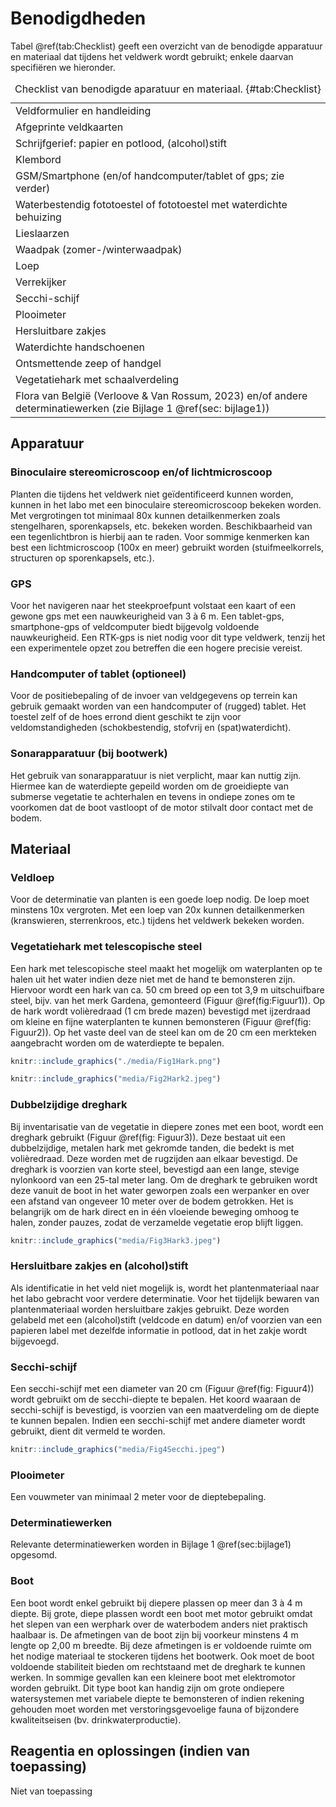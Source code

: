 # Benodigdheden

```{=html}
<!--
Opsomming van benodigd materiaal, apparatuur, reagentia,...
-->
```

Tabel \@ref(tab:Checklist) geeft een overzicht van de benodigde apparatuur en materiaal dat tijdens het veldwerk wordt gebruikt; enkele daarvan specifiëren we hieronder.

|  |
|----|
| Veldformulier en handleiding |
| Afgeprinte veldkaarten |
| Schrijfgerief: papier en potlood, (alcohol)stift |
| Klembord |
| GSM/Smartphone (en/of handcomputer/tablet of gps; zie verder) |
| Waterbestendig fototoestel of fototoestel met waterdichte behuizing |
| Lieslaarzen |
| Waadpak (zomer-/winterwaadpak) |
| Loep |
| Verrekijker |
| Secchi-schijf |
| Plooimeter |
| Hersluitbare zakjes |
| Waterdichte handschoenen |
| Ontsmettende zeep of handgel |
| Vegetatiehark met schaalverdeling |
| Flora van België (Verloove & Van Rossum, 2023) en/of andere determinatiewerken (zie Bijlage 1 \@ref(sec: bijlage1)) |

: Checklist van benodigde aparatuur en materiaal. {#tab:Checklist}

## Apparatuur

```{=html}
<!--
Opsomming van de apparatuur die nodig is en verwijzingen naar de `sip`'s (Standaard Instrument Procedure; `<protocol-code>-YYYY.NN`) indien die er zijn.
Indien geen specifiek `sip`'s voorhanden, illustreer de toegelaten apparatuur met foto's, geef het exacte type apparatuur mee, ...
-->
```

### Binoculaire stereomicroscoop en/of lichtmicroscoop

Planten die tijdens het veldwerk niet geïdentificeerd kunnen worden, kunnen in het labo met een binoculaire stereomicroscoop bekeken worden.
Met vergrotingen tot minimaal 80x kunnen detailkenmerken zoals stengelharen, sporenkapsels, etc. bekeken worden.
Beschikbaarheid van een tegenlichtbron is hierbij aan te raden.
Voor sommige kenmerken kan best een lichtmicroscoop (100x en meer) gebruikt worden (stuifmeelkorrels, structuren op sporenkapsels, etc.).

### GPS

Voor het navigeren naar het steekproefpunt volstaat een kaart of een gewone gps met een nauwkeurigheid van 3 à 6 m.
Een tablet-gps, smartphone-gps of veldcomputer biedt bijgevolg voldoende nauwkeurigheid.
Een RTK-gps is niet nodig voor dit type veldwerk, tenzij het een experimentele opzet zou betreffen die een hogere precisie vereist.

### Handcomputer of tablet (optioneel)

Voor de positiebepaling of de invoer van veldgegevens op terrein kan gebruik gemaakt worden van een handcomputer of (rugged) tablet.
Het toestel zelf of de hoes errond dient geschikt te zijn voor veldomstandigheden (schokbestendig, stofvrij en (spat)waterdicht).

### Sonarapparatuur (bij bootwerk)

Het gebruik van sonarapparatuur is niet verplicht, maar kan nuttig zijn.
Hiermee kan de waterdiepte gepeild worden om de groeidiepte van submerse vegetatie te achterhalen en tevens in ondiepe zones om te voorkomen dat de boot vastloopt of de motor stilvalt door contact met de bodem.

## Materiaal

```{=html}
<!--
Opsomming van gebruikte materialen.
Duidelijk aangeven welke materialen toelaatbaar zijn, welke volumes, afmetingen, materiaal, ... 
Vermeld bijvoorbeeld niet staalnamepotje, maar wel: vierkant flesje, volume 250 ml, gegradueerd, vervaardigd uit `PE`, met afsluitbare deksel uit `PP`.
-->
```

### Veldloep

Voor de determinatie van planten is een goede loep nodig.
De loep moet minstens 10x vergroten.
Met een loep van 20x kunnen detailkenmerken (kranswieren, sterrenkroos, etc.) tijdens het veldwerk bekeken worden.

### Vegetatiehark met telescopische steel

Een hark met telescopische steel maakt het mogelijk om waterplanten op te halen uit het water indien deze niet met de hand te bemonsteren zijn.
Hiervoor wordt een hark van ca.
50 cm breed op een tot 3,9 m uitschuifbare steel, bijv.
van het merk Gardena, gemonteerd (Figuur \@ref(fig:Figuur1)).
Op de hark wordt volièredraad (1 cm brede mazen) bevestigd met ijzerdraad om kleine en fijne waterplanten te kunnen bemonsteren (Figuur \@ref(fig: Figuur2)).
Op het vaste deel van de steel kan om de 20 cm een merkteken aangebracht worden om de waterdiepte te bepalen.

```r
knitr::include_graphics("./media/Fig1Hark.png")

```

```r

knitr::include_graphics("media/Fig2Hark2.jpeg")

```

### Dubbelzijdige dreghark

Bij inventarisatie van de vegetatie in diepere zones met een boot, wordt een dreghark gebruikt (Figuur \@ref(fig: Figuur3)).
Deze bestaat uit een dubbelzijdige, metalen hark met gekromde tanden, die bedekt is met volièredraad.
Deze worden met de rugzijden aan elkaar bevestigd.
De dreghark is voorzien van korte steel, bevestigd aan een lange, stevige nylonkoord van een 25-tal meter lang.
Om de dreghark te gebruiken wordt deze vanuit de boot in het water geworpen zoals een werpanker en over een afstand van ongeveer 10 meter over de bodem getrokken.
Het is belangrijk om de hark direct en in één vloeiende beweging omhoog te halen, zonder pauzes, zodat de verzamelde vegetatie erop blijft liggen.

```r

knitr::include_graphics("media/Fig3Hark3.jpeg")

```

### Hersluitbare zakjes en (alcohol)stift

Als identificatie in het veld niet mogelijk is, wordt het plantenmateriaal naar het labo gebracht voor verdere determinatie.
Voor het tijdelijk bewaren van plantenmateriaal worden hersluitbare zakjes gebruikt.
Deze worden gelabeld met een (alcohol)stift (veldcode en datum) en/of voorzien van een papieren label met dezelfde informatie in potlood, dat in het zakje wordt bijgevoegd.

### Secchi-schijf

Een secchi-schijf met een diameter van 20 cm (Figuur \@ref(fig: Figuur4)) wordt gebruikt om de secchi-diepte te bepalen.
Het koord waaraan de secchi-schijf is bevestigd, is voorzien van een maatverdeling om de diepte te kunnen bepalen.
Indien een secchi-schijf met andere diameter wordt gebruikt, dient dit vermeld te worden.

```r

knitr::include_graphics("media/Fig4Secchi.jpeg")

```

### Plooimeter

Een vouwmeter van minimaal 2 meter voor de dieptebepaling.

### Determinatiewerken

Relevante determinatiewerken worden in Bijlage 1 \@ref(sec:bijlage1) opgesomd.

### Boot

Een boot wordt enkel gebruikt bij diepere plassen op meer dan 3 à 4 m diepte.
Bij grote, diepe plassen wordt een boot met motor gebruikt omdat het slepen van een werphark over de waterbodem anders niet praktisch haalbaar is.
De afmetingen van de boot zijn bij voorkeur minstens 4 m lengte op 2,00 m breedte.
Bij deze afmetingen is er voldoende ruimte om het nodige materiaal te stockeren tijdens het bootwerk.
Ook moet de boot voldoende stabiliteit bieden om rechtstaand met de dreghark te kunnen werken.
In sommige gevallen kan een kleinere boot met elektromotor worden gebruikt.
Dit type boot kan handig zijn om grote ondiepere watersystemen met variabele diepte te bemonsteren of indien rekening gehouden moet worden met verstoringsgevoelige fauna of bijzondere kwaliteitseisen (bv. drinkwaterproductie).

## Reagentia en oplossingen (indien van toepassing)

Niet van toepassing

```{=html}
<!--
Een opsomming van reagentia, welke zuiverheid, volume, veiligheidsvoorschriften.
Bijvoorbeeld. Zwavelzuur (`H2SO4`), geconcentreerd (96%), pro analyse en veiligheidsinfo (sterk zuur, bijtend, gebruik handschoenen, bril en masker bij gebruik)
Een opsomming van oplossingen, welke zuiverheid, volume, veiligheidsvoorschriften.
Indien deze oplossingen zelf worden bereid, vermeld dan ook de bereidingswijze.
bijvoorbeeld: Zwavelzuur `1M`: verdun zwavelzuur geconcentreerd 18 maal met `ultrapuur` water.
Opgelet: giet altijd zwavelzuur bij water en nooit omgekeerd!
-->
```

